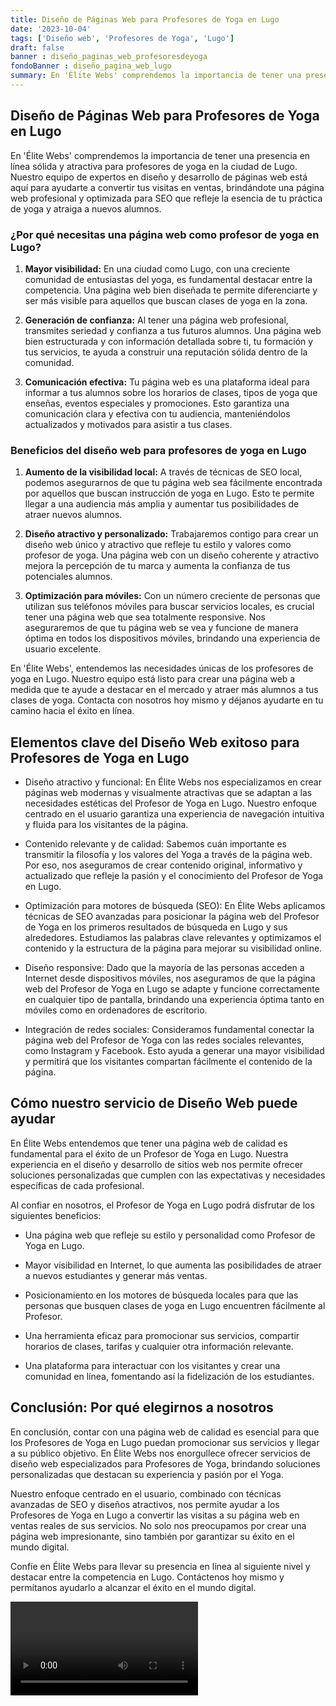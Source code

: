 ```yaml
---
title: Diseño de Páginas Web para Profesores de Yoga en Lugo
date: '2023-10-04'
tags: ['Diseño web', 'Profesores de Yoga', 'Lugo']
draft: false
banner : diseño_paginas_web_profesoresdeyoga
fondoBanner : diseño_pagina_web_lugo
summary: En 'Élite Webs' comprendemos la importancia de tener una presencia en línea sólida y atractiva para profesores de yoga en la ciudad de Lugo. Nuestro equipo de expertos en diseño y desarrollo de páginas web está aquí para ayudarte a convertir tus visitas en ventas, brindándote una página web profesional y optimizada para SEO que refleje la esencia de tu práctica de yoga y atraiga a nuevos alumnos.
---
```


## Diseño de Páginas Web para Profesores de Yoga en Lugo

En 'Élite Webs' comprendemos la importancia de tener una presencia en línea sólida y atractiva para profesores de yoga en la ciudad de Lugo. Nuestro equipo de expertos en diseño y desarrollo de páginas web está aquí para ayudarte a convertir tus visitas en ventas, brindándote una página web profesional y optimizada para SEO que refleje la esencia de tu práctica de yoga y atraiga a nuevos alumnos.

### ¿Por qué necesitas una página web como profesor de yoga en Lugo?

1. **Mayor visibilidad:** En una ciudad como Lugo, con una creciente comunidad de entusiastas del yoga, es fundamental destacar entre la competencia. Una página web bien diseñada te permite diferenciarte y ser más visible para aquellos que buscan clases de yoga en la zona.

2. **Generación de confianza:** Al tener una página web profesional, transmites seriedad y confianza a tus futuros alumnos. Una página web bien estructurada y con información detallada sobre ti, tu formación y tus servicios, te ayuda a construir una reputación sólida dentro de la comunidad.

3. **Comunicación efectiva:** Tu página web es una plataforma ideal para informar a tus alumnos sobre los horarios de clases, tipos de yoga que enseñas, eventos especiales y promociones. Esto garantiza una comunicación clara y efectiva con tu audiencia, manteniéndolos actualizados y motivados para asistir a tus clases.

### Beneficios del diseño web para profesores de yoga en Lugo

1. **Aumento de la visibilidad local:** A través de técnicas de SEO local, podemos asegurarnos de que tu página web sea fácilmente encontrada por aquellos que buscan instrucción de yoga en Lugo. Esto te permite llegar a una audiencia más amplia y aumentar tus posibilidades de atraer nuevos alumnos.

2. **Diseño atractivo y personalizado:** Trabajaremos contigo para crear un diseño web único y atractivo que refleje tu estilo y valores como profesor de yoga. Una página web con un diseño coherente y atractivo mejora la percepción de tu marca y aumenta la confianza de tus potenciales alumnos.

3. **Optimización para móviles:** Con un número creciente de personas que utilizan sus teléfonos móviles para buscar servicios locales, es crucial tener una página web que sea totalmente responsive. Nos aseguraremos de que tu página web se vea y funcione de manera óptima en todos los dispositivos móviles, brindando una experiencia de usuario excelente.

En 'Élite Webs', entendemos las necesidades únicas de los profesores de yoga en Lugo. Nuestro equipo está listo para crear una página web a medida que te ayude a destacar en el mercado y atraer más alumnos a tus clases de yoga. Contacta con nosotros hoy mismo y déjanos ayudarte en tu camino hacia el éxito en línea.

<GifSeo />

<Cta />

## Elementos clave del Diseño Web exitoso para Profesores de Yoga en Lugo

- Diseño atractivo y funcional: En Élite Webs nos especializamos en crear páginas web modernas y visualmente atractivas que se adaptan a las necesidades estéticas del Profesor de Yoga en Lugo. Nuestro enfoque centrado en el usuario garantiza una experiencia de navegación intuitiva y fluida para los visitantes de la página.

- Contenido relevante y de calidad: Sabemos cuán importante es transmitir la filosofía y los valores del Yoga a través de la página web. Por eso, nos aseguramos de crear contenido original, informativo y actualizado que refleje la pasión y el conocimiento del Profesor de Yoga en Lugo.

- Optimización para motores de búsqueda (SEO): En Élite Webs aplicamos técnicas de SEO avanzadas para posicionar la página web del Profesor de Yoga en los primeros resultados de búsqueda en Lugo y sus alrededores. Estudiamos las palabras clave relevantes y optimizamos el contenido y la estructura de la página para mejorar su visibilidad online.

- Diseño responsive: Dado que la mayoría de las personas acceden a Internet desde dispositivos móviles, nos aseguramos de que la página web del Profesor de Yoga en Lugo se adapte y funcione correctamente en cualquier tipo de pantalla, brindando una experiencia óptima tanto en móviles como en ordenadores de escritorio.

- Integración de redes sociales: Consideramos fundamental conectar la página web del Profesor de Yoga con las redes sociales relevantes, como Instagram y Facebook. Esto ayuda a generar una mayor visibilidad y permitirá que los visitantes compartan fácilmente el contenido de la página.

## Cómo nuestro servicio de Diseño Web puede ayudar

En Élite Webs entendemos que tener una página web de calidad es fundamental para el éxito de un Profesor de Yoga en Lugo. Nuestra experiencia en el diseño y desarrollo de sitios web nos permite ofrecer soluciones personalizadas que cumplen con las expectativas y necesidades específicas de cada profesional.

Al confiar en nosotros, el Profesor de Yoga en Lugo podrá disfrutar de los siguientes beneficios:

- Una página web que refleje su estilo y personalidad como Profesor de Yoga en Lugo.

- Mayor visibilidad en Internet, lo que aumenta las posibilidades de atraer a nuevos estudiantes y generar más ventas.

- Posicionamiento en los motores de búsqueda locales para que las personas que busquen clases de yoga en Lugo encuentren fácilmente al Profesor.

- Una herramienta eficaz para promocionar sus servicios, compartir horarios de clases, tarifas y cualquier otra información relevante.

- Una plataforma para interactuar con los visitantes y crear una comunidad en línea, fomentando así la fidelización de los estudiantes.

## Conclusión: Por qué elegirnos a nosotros

En conclusión, contar con una página web de calidad es esencial para que los Profesores de Yoga en Lugo puedan promocionar sus servicios y llegar a su público objetivo. En Élite Webs nos enorgullece ofrecer servicios de diseño web especializados para Profesores de Yoga, brindando soluciones personalizadas que destacan su experiencia y pasión por el Yoga.

Nuestro enfoque centrado en el usuario, combinado con técnicas avanzadas de SEO y diseños atractivos, nos permite ayudar a los Profesores de Yoga en Lugo a convertir las visitas a su página web en ventas reales de sus servicios. No solo nos preocupamos por crear una página web impresionante, sino también por garantizar su éxito en el mundo digital.

Confíe en Élite Webs para llevar su presencia en línea al siguiente nivel y destacar entre la competencia en Lugo. Contáctenos hoy mismo y permítanos ayudarlo a alcanzar el éxito en el mundo digital.

<Video />

<CtaBot job='Profesores de Yoga' city='Lugo'/>

<Gmaps query='Lugo+españa+maps' />